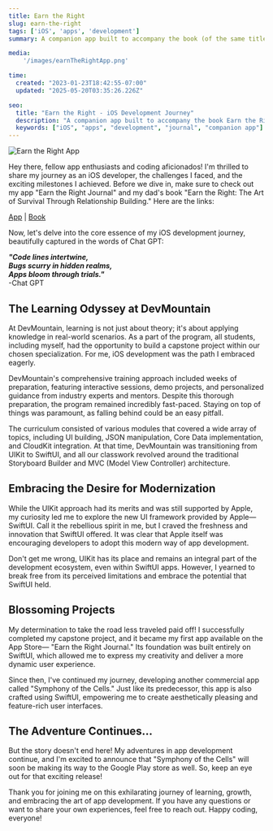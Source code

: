 ```yaml
---
title: Earn the Right
slug: earn-the-right
tags: ['iOS', 'apps', 'development']
summary: A companion app built to accompany the book (of the same title) written by Patrick Youngblood

media: 
    '/images/earnTheRightApp.png'

time:
  created: "2023-01-23T18:42:55-07:00"
  updated: "2025-05-20T03:35:26.226Z"

seo:
  title: "Earn the Right - iOS Development Journey"
  description: "A companion app built to accompany the book Earn the Right"
  keywords: ["iOS", "apps", "development", "journal", "companion app"]
---
```


<div className="-mx-2 flex flex-wrap overflow-hidden xl:-mx-2">
  <div className="my-1 w-full overflow-hidden px-2 xl:my-1 xl:w-1/2 xl:px-2">
    <Image src="/images/earnTheRightApp.png" alt="Earn the Right App" width={500} height={500} />
  </div>
</div>

Hey there, fellow app enthusiasts and coding aficionados! I'm thrilled to share my journey as an iOS developer, the challenges I faced, and the exciting milestones I achieved. Before we dive in, make sure to check out my app "Earn the Right Journal" and my dad's book "Earn the Right: The Art of Survival Through Relationship Building." Here are the links:

[App](https://apps.apple.com/us/app/earn-the-right-journal/id6446056111 "Apple App Store Link for Earn the Right") |
[Book](https://www.amazon.com/Earn-Right-Survival-Relationship-Building-ebook/dp/B09DSPWKLW/ref=sr_1_1?crid=3CQFZQOX1OEAL "Earn the Right on Amazon")

Now, let's delve into the core essence of my iOS development journey, beautifully captured in the words of Chat GPT:

**_"Code lines intertwine,\
Bugs scurry in hidden realms,\
Apps bloom through trials."_**\
-Chat GPT

## The Learning Odyssey at DevMountain

At DevMountain, learning is not just about theory; it's about applying knowledge in real-world scenarios. As a part of the program, all students, including myself, had the opportunity to build a capstone project within our chosen specialization. For me, iOS development was the path I embraced eagerly.

DevMountain's comprehensive training approach included weeks of preparation, featuring interactive sessions, demo projects, and personalized guidance from industry experts and mentors. Despite this thorough preparation, the program remained incredibly fast-paced. Staying on top of things was paramount, as falling behind could be an easy pitfall.

The curriculum consisted of various modules that covered a wide array of topics, including UI building, JSON manipulation, Core Data implementation, and CloudKit integration. At that time, DevMountain was transitioning from UIKit to SwiftUI, and all our classwork revolved around the traditional Storyboard Builder and MVC (Model View Controller) architecture.

## Embracing the Desire for Modernization

While the UIKit approach had its merits and was still supported by Apple, my curiosity led me to explore the new UI framework provided by Apple—SwiftUI. Call it the rebellious spirit in me, but I craved the freshness and innovation that SwiftUI offered. It was clear that Apple itself was encouraging developers to adopt this modern way of app development.

Don't get me wrong, UIKit has its place and remains an integral part of the development ecosystem, even within SwiftUI apps. However, I yearned to break free from its perceived limitations and embrace the potential that SwiftUI held.

## Blossoming Projects

My determination to take the road less traveled paid off! I successfully completed my capstone project, and it became my first app available on the App Store— "Earn the Right Journal." Its foundation was built entirely on SwiftUI, which allowed me to express my creativity and deliver a more dynamic user experience.

Since then, I've continued my journey, developing another commercial app called "Symphony of the Cells." Just like its predecessor, this app is also crafted using SwiftUI, empowering me to create aesthetically pleasing and feature-rich user interfaces.

## The Adventure Continues...

But the story doesn't end here! My adventures in app development continue, and I'm excited to announce that "Symphony of the Cells" will soon be making its way to the Google Play store as well. So, keep an eye out for that exciting release!

Thank you for joining me on this exhilarating journey of learning, growth, and embracing the art of app development. If you have any questions or want to share your own experiences, feel free to reach out. Happy coding, everyone!